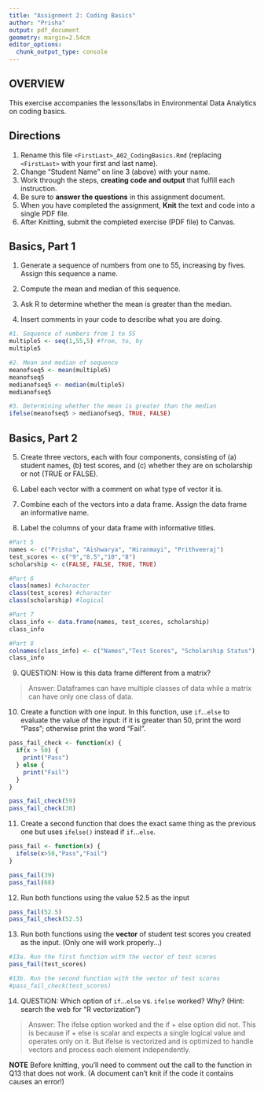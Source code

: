 ```yaml
---
title: "Assignment 2: Coding Basics"
author: "Prisha"
output: pdf_document
geometry: margin=2.54cm
editor_options: 
  chunk_output_type: console
---
```


## OVERVIEW

This exercise accompanies the lessons/labs in Environmental Data Analytics on coding basics.

## Directions

1.  Rename this file `<FirstLast>_A02_CodingBasics.Rmd` (replacing `<FirstLast>` with your first and last name).
2.  Change "Student Name" on line 3 (above) with your name.
3.  Work through the steps, **creating code and output** that fulfill each instruction.
4.  Be sure to **answer the questions** in this assignment document.
5.  When you have completed the assignment, **Knit** the text and code into a single PDF file.
6.  After Knitting, submit the completed exercise (PDF file) to Canvas.

## Basics, Part 1

1.  Generate a sequence of numbers from one to 55, increasing by fives. Assign this sequence a name.

2.  Compute the mean and median of this sequence.

3.  Ask R to determine whether the mean is greater than the median.

4.  Insert comments in your code to describe what you are doing.

```r
#1. Sequence of numbers from 1 to 55
multiple5 <- seq(1,55,5) #from, to, by
multiple5

#2. Mean and median of sequence
meanofseq5 <- mean(multiple5)
meanofseq5
medianofseq5 <- median(multiple5)
medianofseq5

#3. Determining whether the mean is greater than the median
ifelse(meanofseq5 > medianofseq5, TRUE, FALSE)
```

## Basics, Part 2

5.  Create three vectors, each with four components, consisting of (a) student names, (b) test scores, and (c) whether they are on scholarship or not (TRUE or FALSE).

6.  Label each vector with a comment on what type of vector it is.

7.  Combine each of the vectors into a data frame. Assign the data frame an informative name.

8.  Label the columns of your data frame with informative titles.

```r
#Part 5 
names <- c("Prisha", "Aishwarya", "Hiranmayi", "Prithveeraj") 
test_scores <- c("9","8.5","10","8")
scholarship <- c(FALSE, FALSE, TRUE, TRUE)

#Part 6
class(names) #character
class(test_scores) #character
class(scholarship) #logical

#Part 7
class_info <- data.frame(names, test_scores, scholarship)
class_info

#Part 8
colnames(class_info) <- c("Names","Test Scores", "Scholarship Status")
class_info
```

9.  QUESTION: How is this data frame different from a matrix?

> Answer: Dataframes can have multiple classes of data while a matrix can have only one class of data.

10. Create a function with one input. In this function, use `if`...`else` to evaluate the value of the input: if it is greater than 50, print the word "Pass"; otherwise print the word "Fail". 

```r
pass_fail_check <- function(x) {
  if(x > 50) {
    print("Pass")
  } else {
    print("Fail")
  }
}

pass_fail_check(59)
pass_fail_check(30)
```

11. Create a second function that does the exact same thing as the previous one but uses `ifelse()` instead if `if`...`else `. 
```r
pass_fail <- function(x) {
  ifelse(x>50,"Pass","Fail")
}

pass_fail(39)
pass_fail(68)
```

12. Run both functions using the value 52.5 as the input
```r
pass_fail(52.5)
pass_fail_check(52.5)
```

13. Run both functions using the **vector** of student test scores you created as the input. (Only one will work properly...)

```r
#13a. Run the first function with the vector of test scores
pass_fail(test_scores)

#13b. Run the second function with the vector of test scores
#pass_fail_check(test_scores)
```

14. QUESTION: Which option of `if`...`else` vs. `ifelse` worked? Why? (Hint: search the web for "R vectorization")

> Answer: The ifelse option worked and the if + else option did not. This is because if + else is scalar and expects a single logical value and operates only on it. But ifelse is vectorized and is optimized to handle vectors and process each element independently.


**NOTE** Before knitting, you'll need to comment out the call to the function in Q13 that does not work. (A document can't knit if the code it contains causes an error!)